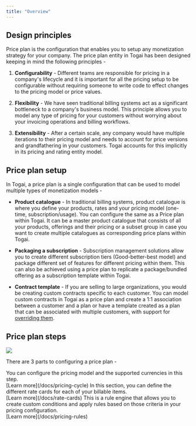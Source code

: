 ```yaml
---
title: "Overview"
---
```


## Design principles

Price plan is the configuration that enables you to setup any monetization strategy for your company. The price plan entity in Togai has been designed keeping in mind the following principles - 

1. **Configurability** - Different teams are responsible for pricing in a company's lifecycle and it is important for all the pricing setup to be configurable without requiring someone to write code to effect changes to the pricing model or price values.

2. **Flexibility** - We have seen traditional billing systems act as a significant bottleneck to a company's business model. This principle allows you to model any type of pricing for your customers without worrying about your invoicing operations and billing workflows.

3. **Extensibility** - After a certain scale, any company would have multiple iterations to their pricing model and needs to account for price versions and grandfathering in your customers. Togai accounts for this implicitly in its pricing and rating entity model.

## Price plan setup

In Togai, a price plan is a single configuration that can be used to model multiple types of monetization models - 

* **Product catalogue** - In traditional billing systems, product catalogue is where you define your products, rates and your pricing model (one-time, subscription/usage). You can configure the same as a Price plan within Togai. It can be a master product catalogue that consists of all your products, offerings and their pricing or a subset group in case you want to create multiple catalogues as corresponding price plans within Togai.

* **Packaging a subscription** - Subscription management solutions allow you to create different subscription tiers (Good-better-best model) and package different set of features for different pricing within them. This can also be achieved using a price plan to replicate a package/bundled offering as a subscription template within Togai.

* **Contract template** - If you are selling to large organizations, you would be creating custom contracts specific to each customer. You can model custom contracts in Togai as a price plan and create a 1:1 association between a customer and a plan or have a template created as a plan that can be associated with multiple customers, with support for [overriding them](/docs/price-plan-overrides).


## Price plan steps
<Frame caption="3 steps to configure a plan">
  <img src="/docs/images/price-plan-steps.png" />
</Frame>

There are 3 parts to configuring a price plan - 

<Steps>
  <Step title="Pricing cycle">
    You can configure the pricing model and the supported currencies in this step. <br />  [Learn more](/docs/pricing-cycle)
  </Step>
  <Step title="Rate cards">
    In this section, you can define the different rate cards for each of your billable items. <br /> [Learn more](/docs/rate-cards)
  </Step>
  <Step title="Pricing rules">
    This is a rule engine that allows you to create custom conditions and apply rules based on those criteria in your pricing configuration.
    <br /> [Learn more](/docs/pricing-rules) 
  </Step>
</Steps>


